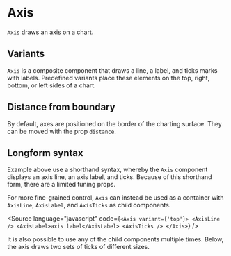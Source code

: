
# Axis

<Meta of={AxisStories} />

`Axis` draws an axis on a chart.

<ArgTypes of={AxisStories} />

## Variants

`Axis` is a composite component that draws a line, a label, and ticks marks with labels.
Predefined variants place these elements on the top, right, bottom, or left sides of a chart.

<Canvas of={AxisStories.Top} />
<Canvas of={AxisStories.Right} />
<Canvas of={AxisStories.Bottom} />
<Canvas of={AxisStories.Left} />

## Distance from boundary

By default, axes are positioned on the border of the charting surface. They can be moved with the prop `distance`.

<Canvas of={AxisStories.AxisPadding} />

## Longform syntax

Example above use a shorthand syntax, whereby the `Axis` component displays an axis line, an axis label, and ticks.
Because of this shorthand form, there are a limited tuning props.

For more fine-grained control, `Axis` can instead be used as a container
with `AxisLine`, `AxisLabel`, and `AxisTicks` as child components.

<Source
    language="javascript"
    code={`
  <Axis variant={'top'}>
   <AxisLine />
   <AxisLabel>axis label</AxisLabel>
   <AxisTicks />
  </Axis>
  `}
/>

It is also possible to use any of the child components multiple times.
Below, the axis draws two sets of ticks of different sizes.

<Canvas of={AxisStories.CustomAxis} />
